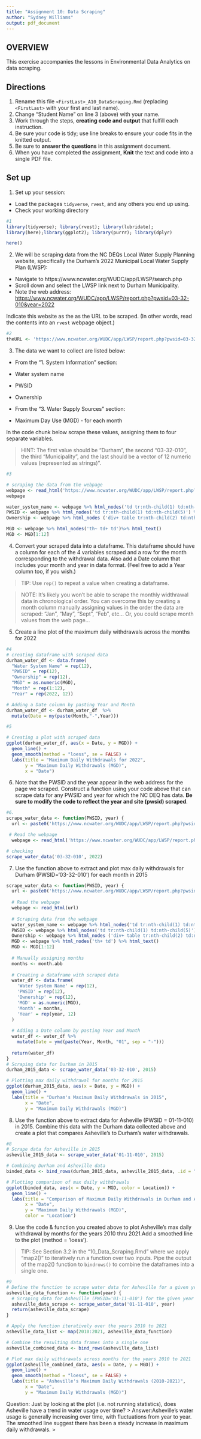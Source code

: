 ```yaml
---
title: "Assignment 10: Data Scraping"
author: "Sydney Williams"
output: pdf_document
---
```


## OVERVIEW

This exercise accompanies the lessons in Environmental Data Analytics on data scraping. 

## Directions
1. Rename this file `<FirstLast>_A10_DataScraping.Rmd` (replacing `<FirstLast>` with your first and last name).
2. Change "Student Name" on line 3 (above) with your name.
3. Work through the steps, **creating code and output** that fulfill each instruction.
4. Be sure your code is tidy; use line breaks to ensure your code fits in the knitted output.
5. Be sure to **answer the questions** in this assignment document.
6. When you have completed the assignment, **Knit** the text and code into a single PDF file.


## Set up 
1. Set up your session:

* Load the packages `tidyverse`, `rvest`, and any others you end up using.
* Check your working directory

```r
#1 
library(tidyverse); library(rvest); library(lubridate); 
library(here);library(ggplot2); library(purrr); library(dplyr)

here()

```

2. We will be scraping data from the NC DEQs Local Water Supply Planning website, specifically the Durham's 2022 Municipal Local Water Supply Plan (LWSP): 
 * Navigate to https://www.ncwater.org/WUDC/app/LWSP/search.php
 * Scroll down and select the LWSP link next to Durham Municipality. 
 * Note the web address: <https://www.ncwater.org/WUDC/app/LWSP/report.php?pwsid=03-32-010&year=2022>
 
Indicate this website as the as the URL to be scraped. (In other words, read the contents into an `rvest` webpage object.)

```r
#2 
theURL <- 'https://www.ncwater.org/WUDC/app/LWSP/report.php?pwsid=03-32-010&year=2022'
```

3. The data we want to collect are listed below:

* From the "1. System Information" section:
 * Water system name
 * PWSID
 * Ownership
 
* From the "3. Water Supply Sources" section:
 * Maximum Day Use (MGD) - for each month

In the code chunk below scrape these values, assigning them to four separate variables.

>HINT: The first value should be "Durham", the second "03-32-010", the third "Municipality", and the last should be a vector of 12 numeric values (represented as strings)".

```r
#3 

# scraping the data from the webpage
webpage <- read_html('https://www.ncwater.org/WUDC/app/LWSP/report.php?pwsid=03-32-010&year=2022')
webpage

water_system_name <- webpage %>% html_nodes('td tr:nth-child(1) td:nth-child(2)') %>% html_text()
PWSID <- webpage %>% html_nodes('td tr:nth-child(1) td:nth-child(5)') %>% html_text()
Ownership <- webpage %>% html_nodes ('div+ table tr:nth-child(2) td:nth-child(4)') %>% html_text()

MGD <- webpage %>% html_nodes('th~ td+ td')%>% html_text()
MGD <- MGD[1:12]  
```


4. Convert your scraped data into a dataframe. This dataframe should have a column for each of the 4 variables scraped and a row for the month corresponding to the withdrawal data. Also add a Date column that includes your month and year in data format. (Feel free to add a Year column too, if you wish.)

>TIP: Use `rep()` to repeat a value when creating a dataframe.

>NOTE: It's likely you won't be able to scrape the monthly widthrawal data in chronological order. You can overcome this by creating a month column manually assigning values in the order the data are scraped: "Jan", "May", "Sept", "Feb", etc... Or, you could scrape month values from the web page...

5. Create a line plot of the maximum daily withdrawals across the months for 2022

```r
#4 
# creating dataframe with scraped data
durham_water_df <- data.frame(
  "Water System Name" = rep(12),
  "PWSID" = rep(12),
  "Ownership" = rep(12),
  "MGD" = as.numeric(MGD),
  "Month" = rep(1:12),
  "Year" = rep(2022, 12))

# Adding a Date column by pasting Year and Month
durham_water_df <- durham_water_df  %>% 
  mutate(Date = my(paste(Month,"-",Year)))

#5 

# Creating a plot with scraped data 
ggplot(durham_water_df, aes(x = Date, y = MGD)) + 
  geom_line() + 
  geom_smooth(method = "loess", se = FALSE) +
  labs(title = "Maximum Daily Withdrawals for 2022",
       y = "Maximum Daily Withdrawals (MGD)",
       x = "Date")


```

6. Note that the PWSID and the year appear in the web address for the page we scraped. Construct a function using your code above that can scrape data for any PWSID and year for which the NC DEQ has data. **Be sure to modify the code to reflect the year and site (pwsid) scraped**.

```r
#6. 
scrape_water_data <- function(PWSID, year) {
  url <- paste0('https://www.ncwater.org/WUDC/app/LWSP/report.php?pwsid=', PWSID, '&year=', year)}

 # Read the webpage
  webpage <- read_html('https://www.ncwater.org/WUDC/app/LWSP/report.php?pwsid=')

# checking 
scrape_water_data('03-32-010', 2022)
```

7. Use the function above to extract and plot max daily withdrawals for Durham (PWSID='03-32-010') for each month in 2015

```r
scrape_water_data <- function(PWSID, year) {
  url <- paste0('https://www.ncwater.org/WUDC/app/LWSP/report.php?pwsid=', PWSID, '&year=', year)
  
  # Read the webpage
  webpage <- read_html(url)
  
  # Scraping data from the webpage
  water_system_name <- webpage %>% html_nodes('td tr:nth-child(1) td:nth-child(2)') %>% html_text()
  PWSID <- webpage %>% html_nodes('td tr:nth-child(1) td:nth-child(5)') %>% html_text()
  Ownership <- webpage %>% html_nodes ('div+ table tr:nth-child(2) td:nth-child(4)') %>% html_text()
  MGD <- webpage %>% html_nodes('th+ td') %>% html_text()
  MGD <- MGD[1:12]
  
  # Manually assigning months 
  months <- month.abb
  
  # Creating a dataframe with scraped data
  water_df <- data.frame(
    'Water System Name' = rep(12),
    'PWSID' = rep(12),
    'Ownership' = rep(12),
    'MGD' = as.numeric(MGD),
    'Month' = months,
    'Year' = rep(year, 12)
  )
  
  # Adding a Date column by pasting Year and Month
  water_df <- water_df %>% 
    mutate(Date = ymd(paste(Year, Month, "01", sep = "-")))
  
  return(water_df)
}
# Scraping data for Durham in 2015
durham_2015_data <- scrape_water_data('03-32-010', 2015)

# Plotting max daily withdrawal for months for 2015
ggplot(durham_2015_data, aes(x = Date, y = MGD)) +
  geom_line() +
  labs(title = "Durham's Maximum Daily Withdrawals in 2015",
       x = "Date",
       y = "Maximum Daily Withdrawals (MGD)")
```

8. Use the function above to extract data for Asheville (PWSID = 01-11-010) in 2015. Combine this data with the Durham data collected above and create a plot that compares Asheville's to Durham's water withdrawals.

```r
#8 
# Scrape data for Asheville in 2015
asheville_2015_data <- scrape_water_data('01-11-010', 2015)

# Combining Durham and Asheville data
binded_data <- bind_rows(durham_2015_data, asheville_2015_data, .id = "Location")

# Plotting comparison of max daily withdrawals
ggplot(binded_data, aes(x = Date, y = MGD, color = Location)) +
  geom_line() +
  labs(title = "Comparison of Maximum Daily Withdrawals in Durham and Asheville (2015)",
       x = "Date",
       y = "Maximum Daily Withdrawals (MGD)",
       color = "Location") 

```


9. Use the code & function you created above to plot Asheville's max daily withdrawal by months for the years 2010 thru 2021.Add a smoothed line to the plot (method = 'loess').

> TIP: See Section 3.2 in the "10_Data_Scraping.Rmd" where we apply "map2()" to iteratively run a function over two inputs. Pipe the output of the map2() function to `bindrows()` to combine the dataframes into a single one. 

```r
#9 
# Define the function to scrape water data for Asheville for a given year
asheville_data_function <- function(year) {
  # Scraping data for Asheville (PWSID='01-11-010') for the given year
  asheville_data_scrape <- scrape_water_data('01-11-010', year)
  return(asheville_data_scrape)
}

# Apply the function iteratively over the years 2010 to 2021
asheville_data_list <- map(2010:2021, asheville_data_function)

# Combine the resulting data frames into a single one
asheville_combined_data <- bind_rows(asheville_data_list)

# Plot max daily withdrawals across months for the years 2010 to 2021
ggplot(asheville_combined_data, aes(x = Date, y = MGD)) +
  geom_line() +
  geom_smooth(method = "loess", se = FALSE) +
  labs(title = "Asheville's Maximum Daily Withdrawals (2010-2021)",
       x = "Date",
       y = "Maximum Daily Withdrawals (MGD)")
```

Question: Just by looking at the plot (i.e. not running statistics), does Asheville have a trend in water usage over time?
> Answer:Asheville's water usage is generally increasing over time, with fluctuations from year to year. The smoothed line suggest there has been a steady increase in maximum daily withdrawals.
>
